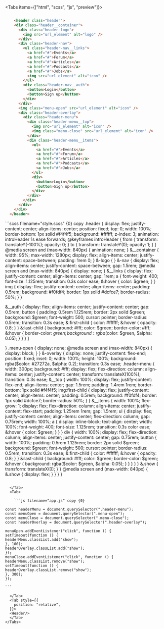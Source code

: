 
<Tabs items={["html", "scss", "js", "preview"]}>
  <Tab>
  ```html filename="index.html" copy {0}

      <header class="header">
      <div class="header__container">
        <div class="header-logo">
          <img src="url_element" alt="logo" />
        </div>
        <div class="header-nav">
          <ul class="header-nav__links">
            <a href="#">Events</a>
            <a href="#">Forum</a>
            <a href="#">Articles</a>
            <a href="#">Podcasts</a>
            <a href="#">Jobs</a>
            <img src="url_element" alt="icon" />
          </ul>
          <div class="header-nav__auth">
            <button>Login</button>
            <button>Sign up</button>
          </div>
        </div>
        <img class="menu-open" src="url_element" alt="icon" />
        <div class="header-overlay">
          <div class="header-menu">
            <div class="header-menu__top">
              <img src="url_element" alt="icon" />
              <img class="menu-close" src="url_element" alt="icon" />
            </div>
            <div class="header-menu__items">
              <ul>
                <a href="#">Events</a>
                <a href="#">Forum</a>
                <a href="#">Articles</a>
                <a href="#">Podcasts</a>
                <a href="#">Jobs</a>
              </ul>
              <div>
                <button>Login</button>
                <button>Sign up</button>
              </div>
            </div>
          </div>
        </div>
      </div>
    </header>

````
</Tab>
<Tab>
```scss filename="style.scss" {0} copy
.header {
display: flex;
justify-content: center;
align-items: center;
position: fixed;
top: 0;
width: 100%;
border-bottom: 1px solid #f4f4f5;
background: #ffffff;
z-index: 3;
animation: introHeader 1s ease forwards;
@keyframes introHeader {
  from {
    transform: translateY(-100%);
    opacity: 0;
  }
  to {
    transform: translateY(0);
    opacity: 1;
  }
}
@media screen and (max-width: 840px) {
  animation: none;
}
&__container {
  width: 95%;
  max-width: 1280px;
  display: flex;
  align-items: center;
  justify-content: space-between;
  padding: 1rem 0;
}
&-logo {
}
&-nav {
  display: flex;
  align-items: center;
  justify-content: space-between;
  gap: 1.5rem;
  @media screen and (max-width: 840px) {
    display: none;
  }
  &__links {
    display: flex;
    justify-content: center;
    align-items: center;
    gap: 1rem;
    a {
      font-weight: 400;
      font-size: 1.125rem;
      transition: 0.3s color ease;
      &:hover {
        color: $green;
      }
    }
    img {
      display: flex;
      justify-content: center;
      align-items: center;
      padding: 0.5rem;
      background: #f0fdf4;
      border: 1px solid #dcfce7;
      border-radius: 50%;
    }
  }

  &__auth {
    display: flex;
    align-items: center;
    justify-content: center;
    gap: 0.5rem;
    button {
      padding: 0.5rem 1.125rem;
      border: 2px solid $green;
      background: $green;
      font-weight: 500;
      cursor: pointer;
      border-radius: 0.5rem;
      transition: 0.3s ease;
      &:first-child {
        color: #ffffff;
        &:hover {
          opacity: 0.8;
        }
      }
      &:last-child {
        background: #fff;
        color: $green;
        border-color: #fff;
        &:hover {
          border-color: $green;
          background: rgba($color: $green, $alpha: 0.05);
        }
      }
    }
  }

}
.menu-open {
display: none;
@media screen and (max-width: 840px) {
display: block;
}
}
&-overlay {
display: none;
justify-content: flex-end;
position: fixed;
inset: 0;
width: 100%;
height: 100%;
background: rgba($color: #27272a, $alpha: 0.2);
  transition: 0.3s ease;
  .header-menu {
    width: 300px;
    background: #fff;
    display: flex;
    flex-direction: column;
    align-items: center;
    justify-content: center;
    transform: translateX(100%);
    transition: 0.3s ease;
    &__top {
      width: 100%;
      display: flex;
      justify-content: flex-end;
      align-items: center;
      gap: 1.5rem;
      padding: 1.4rem 1rem;
      border-bottom: 1px solid #f4f4f5;
      img:first-child {
        display: flex;
        justify-content: center;
        align-items: center;
        padding: 0.5rem;
        background: #f0fdf4;
        border: 1px solid #dcfce7;
        border-radius: 50%;
      }
    }
    &__items {
      width: 100%;
      flex-grow: 1;
      display: flex;
      flex-direction: column;
      align-items: center;
      justify-content: flex-start;
      padding: 1.25rem 1rem;
      gap: 1.5rem;
      ul {
        display: flex;
        justify-content: center;
        align-items: center;
        flex-direction: column;
        gap: 0.75rem;
        width: 100%;
        a {
          display: inline-block;
          text-align: center;
          width: 100%;
          font-weight: 400;
          font-size: 1.125rem;
          transition: 0.3s color ease;
          &:hover {
            color: $green;
          }
        }
      }
      div {
        width: 100%;
        display: flex;
        flex-direction: column;
        align-items: center;
        justify-content: center;
        gap: 0.75rem;
        button {
          width: 100%;
          padding: 0.5rem 1.125rem;
          border: 2px solid $green;
          background: $green;
          font-weight: 500;
          cursor: pointer;
          border-radius: 0.5rem;
          transition: 0.3s ease;
          &:first-child {
            color: #ffffff;
            &:hover {
              opacity: 0.8;
            }
          }
          &:last-child {
            background: #fff;
            color: $green;
            border-color: $green;
            &:hover {
              background: rgba($color: $green, $alpha: 0.05);
}
}
}
}
}
&.show {
transform: translateX(0);
}
}
@media screen and (max-width: 840px) {
&.show {
display: flex;
}
}
}
}

````

  </Tab>
  <Tab>

    ```js filename="app.js" copy {0}

const headerMenu = document.querySelector(".header-menu");
const menuOpen = document.querySelector(".menu-open");
const menuClose = document.querySelector(".menu-close");
const headerOverlay = document.querySelector(".header-overlay");

menuOpen.addEventListener("click", function () {
setTimeout(function () {
headerMenu.classList.add("show");
}, 100);
headerOverlay.classList.add("show");
});
menuClose.addEventListener("click", function () {
headerMenu.classList.remove("show");
setTimeout(function () {
headerOverlay.classList.remove("show");
}, 300);
});

```

  </Tab>
  <Tab style={{
    position: "relative",
  }}>
  <Header/>
  </Tab>
</Tabs>


